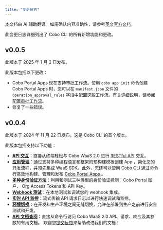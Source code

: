 ```yaml
---
title: "变更日志"
---
```

<Note>本文档由 AI 辅助翻译。如需确认内容准确性，请参考[英文官方文档](https://www.cobo.com/developers/v2/guides/overview/introduction)。</Note>


此变更日志详细列出了 Cobo CLI 的所有新增功能和更改。

## v0.0.5

此版本于 2025 年 1 月 3 日发布。

此版本包括以下更改：
- Cobo Portal Apps 现在支持审批工作流。使用 `cobo app init` 命令创建 Cobo Portal Apps 时，您可以在 `manifest.json` 文件的 `operation_approval_rules` 字段中配置这些工作流。有关详细说明，请参阅 [配置审批工作流](/v2_cn/apps/configure-workflow)。
- 修复了一些错误。

## v0.0.4

此版本于 2024 年 11 月 22 日发布。这是 Cobo CLI 的首个版本。

此版本包括支持以下功能：
- **[API 交互](/v2_cn/developer-tools/cobo-cli/get-requests)**：直接从终端轻松与 Cobo WaaS 2.0 进行 [RESTful API](/v2/api-references/playground) 交互。
- **[应用管理](/v2_cn/developer-tools/cobo-cli/app-init)**：通过支持多种编程语言和框架的预构建模板创建 App ，简化您的开发流程，并预先集成 WaaS SDK。此外，您还可以使用 Cobo CLI 通过命令行高效地构建、管理和发布 [Cobo Portal Apps ](/v2_cn/apps/introduction)。
- **[多种身份验证方法](/v2_cn/developer-tools/cobo-cli/login-and-authentication)**：利用和测试三种类型的身份验证机制：Cobo Portal 账户、 Org Access Tokens 和 API Key。
- **[Webhook 测试](/v2_cn/developer-tools/cobo-cli/listen-and-forward-events)**：在本地测试和调试您的 webhook 集成。
- **[实时 API 监控](/v2_cn/developer-tools/cobo-cli/real-time-logs)**：流式传输 API 请求日志以进行快速调试和监控。
- **[环境切换](/v2_cn/developer-tools/cobo-cli/global-options#environment-selection-e-env)**：在开发和生产环境之间无缝切换，允许在部署到生产之前进行安全测试和开发。
- **[API 文档查阅](/v2_cn/developer-tools/cobo-cli/api-documentation)**：直接从命令行访问 Cobo WaaS 2.0 API、请求、响应及其参数的有用文档。
<Tip>欢迎您[提交反馈](https://forms.zohopublic.com/cobo/form/DocumentFeedbackForm/formperma/QvLOhxJv1_JMsJ-1dleZ8Itb_7rzN-LtgvsDdxosoVI)来帮助改进我们的文档！</Tip>